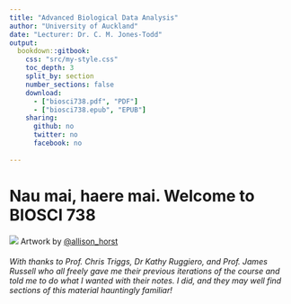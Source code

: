 ```yaml
--- 
title: "Advanced Biological Data Analysis"
author: "University of Auckland"
date: "Lecturer: Dr. C. M. Jones-Todd"
output: 
  bookdown::gitbook:
    css: "src/my-style.css"
    toc_depth: 3
    split_by: section
    number_sections: false
    download:
      - ["biosci738.pdf", "PDF"]
      - ["biosci738.epub", "EPUB"]
    sharing:
      github: no
      twitter: no
      facebook: no
  
---
```


# Nau mai, haere mai. Welcome to BIOSCI 738 {-}

![](https://raw.githubusercontent.com/allisonhorst/stats-illustrations/master/other-stats-artwork/debugging.jpg)
Artwork by [\@allison_horst](https://github.com/allisonhorst/)


###### With thanks to Prof. Chris Triggs, Dr Kathy Ruggiero, and Prof. James Russell who all freely gave me their previous iterations of the course and told me to do what I wanted with their notes. I did, and they may well find sections of this material hauntingly familiar!

